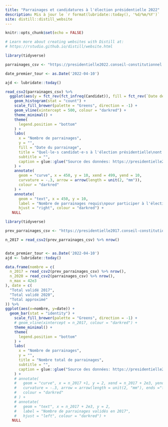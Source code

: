```yaml
---
title: "Parrainages et candidatures à l'élection présidentielle 2022"
description: Mis à jour le `r format(lubridate::today(), '%d/%m/%Y')`
site: distill::distill_website
---
```


```r
knitr::opts_chunk$set(echo = FALSE)

# Learn more about creating websites with Distill at:
# https://rstudio.github.io/distill/website.html


```

```r
library(tidyverse)

parrainages_csv <- "https://presidentielle2022.conseil-constitutionnel.fr/telechargement/parrainagestotal.csv"

date_premier_tour <- as.Date('2022-04-10')

ajd <- lubridate::today()

read_csv2(parrainages_csv) %>%
  ggplot(aes(y = fct_rev(fct_infreq(Candidat)), fill = fct_rev(`Date de publication`))) +
    geom_histogram(stat = "count") +
    scale_fill_brewer(palette = "Greens", direction = -1) +
    geom_vline(xintercept = 500, colour = "darkred") +
    theme_minimal() +
    theme(
      legend.position = "bottom"
    ) +
    labs(
      x = "Nombre de parrainages",
      y = "",
      fill = "Date du parrainage",
      title = "Quel·le·s candidat·e·s à l'élection présidentielle\nont reçu leurs 500 parrainages ?",
      subtitle = "",
      caption = glue::glue("Source des données: https://presidentielle2022.conseil-constitutionnel.fr\nMis à jour le {format(ajd, '%d/%m/%Y')} (J-{date_premier_tour - ajd} avant le premier tour)")
    ) +
    annotate(
      geom = "curve", x = 450, y = 10, xend = 499, yend = 10,
      curvature = -.3, arrow = arrow(length = unit(2, "mm")),
      colour = "darkred"
    ) +
    annotate(
      geom = "text", x = 450, y = 10,
      label = "Nombre de parrainages requis\npour participer à l'élection",
      hjust = "right", colour = "darkred") +
   NULL
```
```r
library(tidyverse)

prev_parrainages_csv <- "https://presidentielle2017.conseil-constitutionnel.fr/wp-content/uploads/2017/03/parrainagestotal.csv"

n_2017 = read_csv2(prev_parrainages_csv) %>% nrow()


date_premier_tour <- as.Date('2022-04-10')
ajd <- lubridate::today()

data.frame(nombre = c(
  n_2017 = read_csv2(prev_parrainages_csv) %>% nrow(),
  n_2020 = read_csv2(parrainages_csv) %>% nrow(),
  n_max = 42e3
), date = c(
  "Total validé 2017",
  "Total validé 2020", 
  "Total approximé"
)) %>% 
ggplot(aes(x=nombre, y=date)) + 
  geom_bar(stat = "identity") +
    scale_fill_brewer(palette = "Greens", direction = -1) +
    # geom_vline(xintercept = n_2017, colour = "darkred") +
    theme_minimal() +
    theme(
      legend.position = "bottom"
    ) +
    labs(
      x = "Nombre de parrainages",
      y = "",
      title = "Nombre total de parrainages",
      subtitle = "",
      caption = glue::glue("Source des données: https://presidentielle2022.conseil-constitutionnel.fr\nhttps://presidentielle217.conseil-constitutionnel.fr\nMis à jour le {format(ajd, '%d/%m/%Y')} (J-{date_premier_tour - ajd} avant le premier tour)")
    ) +
    # annotate(
    #   geom = "curve", x = n_2017 +1, y = 2, xend = n_2017 + 2e3, yend = 2,
    #   curvature = -.3, arrow = arrow(length = unit(2, "mm"), ends ="first"),
    #   colour = "darkred"
    # ) +
    # annotate(
    #   geom = "text", x = n_2017 + 2e3, y = 2,
    #   label = "Nombre de parrainages validés en 2017",
    #   hjust = "left", colour = "darkred") +
   NULL
```

